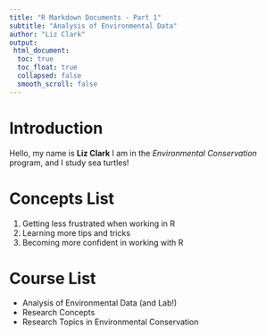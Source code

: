```yaml
---
title: "R Markdown Documents - Part 1"
subtitle: "Analysis of Environmental Data"
author: "Liz Clark"
output: 
 html_document:
  toc: true
  toc_float: true
  collapsed: false
  smooth_scroll: false
---
```


# Introduction
Hello, my name is **Liz Clark**
I am in the *Environmental Conservation* program, and I study sea turtles!

# Concepts List
1. Getting less frustrated when working in R
2. Learning more tips and tricks
3. Becoming more confident in working with R

# Course List
* Analysis of Environmental Data (and Lab!)
* Research Concepts
* Research Topics in Environmental Conservation
